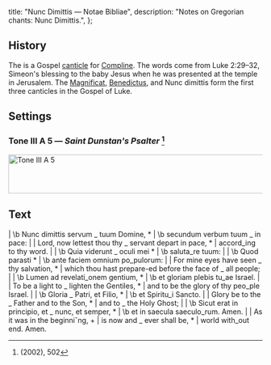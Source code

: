   title: "Nunc Dimittis — Notae Bibliae",
  description: "Notes on Gregorian chants: Nunc Dimittis.",
};

<Initial text="Nunc Dimittis" />

## History

The <Definition lang="latin" anchor="nunc-dimittis" text="Nunc dimittis" /> is a Gospel [canticle](/glossary/liturgical-terms#canticle) for [Compline](/glossary/liturgical-terms#compline). The words come from Luke 2:29–32, Simeon's blessing to the baby Jesus when he was presented at the temple in Jerusalem. The [Magnificat](/liturgy/music/chants/magnificat), [Benedictus](/liturgy/music/chants/benedictus), and Nunc dimittis form the first three canticles in the Gospel of Luke.

## Settings

### Tone III A 5  — *Saint Dunstan's Psalter* [^1]

<Image
  src="/chants/magnificat-tone-iii-a-5.svg"
  alt="Tone III A 5"
  width="600"
  height="77"
/>

## Text

<Poetry>
|  \b Nunc dimittis servum _ tuum Domine, *
|  \b secundum verbum tuum _ in pace:
|
|  Lord, now lettest thou thy _ servant depart in pace, *
|  accord_ing to thy word.
|
|  \b Quia viderunt _ oculi mei *
|  \b saluta_re tuum:
|
|  \b Quod parasti *
|  \b ante faciem omnium po_pulorum:
|
|  For mine eyes have seen _ thy salvation, *
|  which thou hast prepare-ed before the face of _ all people;
|
|  \b Lumen ad revelati_onem gentium, *
|  \b et gloriam plebis tu_ae Israel.
|
|  To be a light to _ lighten the Gentiles, *
|  and to be the glory of thy peo_ple Israel.
|
|  \b Gloria _ Patri, et Filio, *
|  \b et Spiritu_i Sancto.
|
|  Glory be to the _ Father and to the Son, *
|  and to _ the Holy Ghost;
|
|  \b Sicut erat in principio, et _ nunc, et semper, *
|  \b et in saecula saeculo_rum. Amen.
|
|  As it was in the beginniˇng, +
|  is now and _ ever shall be, *
|  world with_out end. Amen.
</Poetry>

[^1]: *<Definition lang="english" anchor="saint-dunstans-psalter" text="Saint Dunstan's Plainsong Psalter" />* (2002), 502
